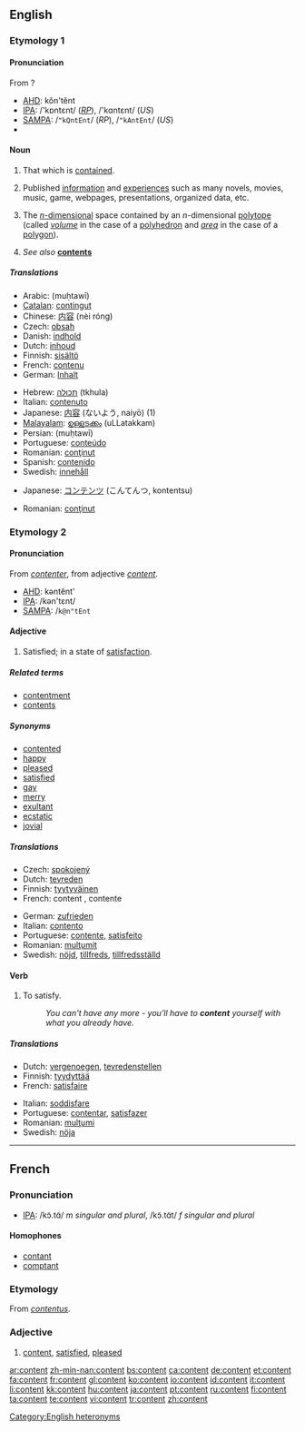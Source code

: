 {{wikipedia}}
==English==

===Etymology 1===

====Pronunciation====
From ?

*[[AHD]]: kŏn'tĕnt
*[[IPA]]: /'kɒntɛnt/ (''[[RP]]''), /'kɑntɛnt/ (''US'')
*[[SAMPA]]: /<tt>"kQntEnt</tt>/ (''RP''), /<tt>"kAntEnt</tt>/ (''US'')
*{{audio|en-us-content.ogg|Audio (US)}}

====Noun====
{{en-noun|s|-}}

# {{uncountable}} That which is [[contain]]ed.
# {{uncountable}} Published [[information]] and [[experience | experiences]] such as many novels, movies, music, game, webpages, presentations, organized data, etc.
# {{mathematics}} The [[n-dimensional|''n''-dimensional]] space contained by an ''n''-dimensional [[polytope]] (called ''[[volume]]'' in the case of a [[polyhedron]] and ''[[area]]'' in the case of a [[polygon]]).
# ''See also'' '''[[contents]]'''

=====Translations=====

{{trans-top|that which is contained}}
*Arabic: {{ARchar|[[محتوى]]}} (muḥtawī)
*[[Catalan]]: [[contingut]] {{m}}
*Chinese: [[内容]] (nèi róng)
* Czech: [[obsah]] {{m}}
*Danish: [[indhold]] {{n}}
*Dutch: [[inhoud]] {{m}}
*Finnish: [[sisältö]]
*French: [[contenu]] {{m}}
*German: [[Inhalt]] {{m}}
{{trans-mid}}
*Hebrew: [[תכולה]] (tkhula) {{f}}
*Italian: [[contenuto]] {{m}}
*Japanese: [[内容]] (ないよう, naiyō) (1)
*[[Malayalam]]: [[ഉള്ളടക്കം]] (uLLatakkam)
*Persian: {{FAchar|[[محتوی]]}} (muḥtawī)
*Portuguese: [[conteúdo]] {{m}}
*Romanian: [[conţinut]] {{n}}
*Spanish: [[contenido]] {{m}}
*Swedish: [[innehåll]] {{n}}
{{trans-bottom}}

{{trans-top|published information}}
*Japanese: [[コンテンツ]] (こんてんつ, kontentsu)
{{trans-mid}}
*Romanian: [[conţinut]] {{n}}
{{trans-bottom}}

{{trans-top|mathematics: space contained by a polytope}}
{{trans-mid}}
{{trans-bottom}}

===Etymology 2===

====Pronunciation====
From {{MF.}} ''[[contenter]]'', from adjective ''[[#French|content]]''.

*[[AHD]]: kəntĕnt'
*[[IPA]]: /kən'tɛnt/
*[[SAMPA]]: /<tt>k@n"tEnt</tt>

====Adjective====
{{en-adj}}

# Satisfied; in a state of [[satisfaction]].

=====Related terms=====
*[[contentment]]
*[[contents]]

=====Synonyms=====
*[[contented]]
*[[happy]]
*[[pleased]]
*[[satisfied]]
*[[gay]]
*[[merry]]
*[[exultant]]
*[[ecstatic]]
*[[jovial]]

=====Translations=====

{{trans-top|satisfied}}
*Czech: [[spokojený]] {{m}}
*Dutch: [[tevreden]]
*Finnish: [[tyytyväinen]]
*French: content {{m}}, contente {{f}}
{{trans-mid}}
*German: [[zufrieden]]
*Italian: [[contento]]
*Portuguese: [[contente]], [[satisfeito]]
*Romanian: [[mulţumit]]
*Swedish: [[nöjd]], [[tillfreds]], [[tillfredsställd]]
{{trans-bottom}}

====Verb====
{{en-verb}}

# {{transitive}} To satisfy.
#:''You can't have any more - you'll have to '''content''' yourself with what you already have.''

=====Translations=====
{{trans-top|satisfy}}
*Dutch: [[vergenoegen]], [[tevredenstellen]]
*Finnish: [[tyydyttää]]
*French: [[satisfaire]]
{{trans-mid}}
*Italian: [[soddisfare]]
*Portuguese: [[contentar]], [[satisfazer]]
*Romanian: [[mulţumi]]
*Swedish: [[nöja]]
{{trans-bottom}}

[[Category:English heteronyms]]

----

==French==

===Pronunciation===
*[[IPA]]: /kɔ̃.tɑ̃/ ''m singular and plural'', /kɔ̃.tɑ̃t/ ''f singular and plural''

====Homophones====
*[[contant]]
*[[comptant]]

===Etymology===
From {{L.}} ''[[contentus]]''.

===Adjective===
{{fr-adj}}

# [[#English|content]], [[satisfied]], [[pleased]]

[[ar:content]]
[[zh-min-nan:content]]
[[bs:content]]
[[ca:content]]
[[de:content]]
[[et:content]]
[[fa:content]]
[[fr:content]]
[[gl:content]]
[[ko:content]]
[[io:content]]
[[id:content]]
[[it:content]]
[[li:content]]
[[kk:content]]
[[hu:content]]
[[ja:content]]
[[pt:content]]
[[ru:content]]
[[fi:content]]
[[ta:content]]
[[te:content]]
[[vi:content]]
[[tr:content]]
[[zh:content]]